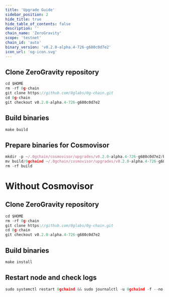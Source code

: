```yaml
---
title: 'Upgrade Guide'
sidebar_position: 2
hide_title: true
hide_table_of_contents: false
description: ''
chain_name: 'ZeroGravity'
scope: 'testnet'
chain_id: 'auto'
binary_version: 'v0.2.0-alpha.4-726-g680c0d7e2'
icon_url: 'og-icon.svg'
---
```



<PageTitle
  iconUrl="img/og-icon.svg"
  title="ZeroGravity Upgrade Guide"
  chainId="auto"
  version="v0.2.0-alpha.4-726-g680c0d7e2"
/>

## Clone ZeroGravity repository

```js
cd $HOME
rm -rf 0g-chain
git clone https://github.com/0glabs/0g-chain.git
cd 0g-chain
git checkout v0.2.0-alpha.4-726-g680c0d7e2
```

## Build binaries

```js
make build
```

## Prepare binaries for Cosmovisor

```js
mkdir -p ~/.0gchain/cosmovisor/upgrades/v0.2.0-alpha.4-726-g680c0d7e2/bin
mv build/0gchaind ~/.0gchain/cosmovisor/upgrades/v0.2.0-alpha.4-726-g680c0d7e2/bin/
rm -rf build
```

# Without Cosmovisor

## Clone ZeroGravity repository

```js
cd $HOME
rm -rf 0g-chain
git clone https://github.com/0glabs/0g-chain.git
cd 0g-chain
git checkout v0.2.0-alpha.4-726-g680c0d7e2
```

## Build binaries

```js
make install
```

## Restart node and check logs

```js
sudo systemctl restart 0gchaind && sudo journalctl -u 0gchaind -f --no-hostname -o cat
```
